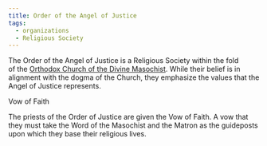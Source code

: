 ```yaml
---
title: Order of the Angel of Justice
tags:
  - organizations
  - Religious Society
---
```



The Order of the Angel of Justice is a Religious Society within the fold of the [Orthodox Church of the Divine Masochist](../religions/divine-masochism/orthodox/index.mdx). While their belief is in alignment with the dogma of the Church, they emphasize the values that the Angel of Justice represents.

Vow of Faith

The priests of the Order of Justice are given the Vow of Faith. A vow that they must take the Word of the Masochist and the Matron as the guideposts upon which they base their religious lives.
